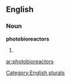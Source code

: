 
==English==

===Noun===
'''photobioreactors'''

# {{plural of|[[photobioreactor]]}}

{{anagrams:en/abcehiooooprrstt}}
[[Category:English plurals]]

[[ar:photobioreactors]]